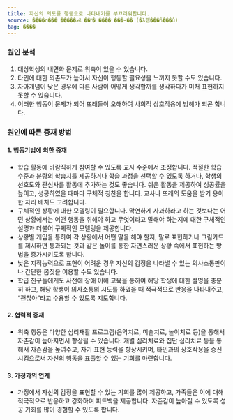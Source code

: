 ```yaml
---
title: 자신의 의도를 행동으로 나타내기를 부끄러워합니다.
source: ����л��� �����ൿ ��ʺ� ���� ���̵�� (�λ걤���ñ���û)
tag: ����
---
```


### 원인 분석

1. 대상학생의 내면화 문제로 위축이 있을 수 있습니다.
2. 타인에 대한 의존도가 높아서 자신이 행동할 필요성을 느끼지 못할 수도 있습니다.
3. 자아개념이 낮은 경우에 다른 사람이 어떻게 생각할까를 생각하다가 미처 표현하지 못할 수 있습니다.
4. 이러한 행동이 문제가 되어 또래들이 오해하여 사회적 상호작용에 방해가 되곤 합니다.

### 원인에 따른 중재 방법

#### 1. 행동기법에 의한 중재

- 학습 활동에 바람직하게 참여할 수 있도록 교사 수준에서 조정합니다. 적절한 학습 수준과 분량의 학습지를 제공하거나 학습 과정을 선택할 수 있도록 하거나, 학생의 선호도와 관심사를 활동에 추가하는 것도 좋습니다. 쉬운 활동을 제공하여 성공률을 높이고, 성공하였을 때마다 구체적 칭찬을 합니다. 교사나 또래의 도움을 받기 용이한 자리 배치도 고려합니다.
- 구체적인 상황에 대한 모델링이 필요합니다. 막연하게 사과하라고 하는 것보다는 어떤 상황에서는 어떤 행동을 취해야 하고 무엇이라고 말해야 하는지에 대한 구체적인 설명과 더불어 구체적인 모델링을 제공합니다.
- 상황별 게임을 통하여 각 상황에서 어떤 말을 해야 할지, 말로 표현하거나 그림카드를 제시하면 통과되는 것과 같은 놀이를 통한 자연스러운 상황 속에서 표현하는 방법을 증가시키도록 합니다.
- 낮은 지적능력으로 표현이 어려운 경우 자신의 감정을 나타낼 수 있는 의사소통판이나 간단한 몸짓을 이용할 수도 있습니다.
- 학급 친구들에게도 사전에 장애 이해 교육을 통하여 해당 학생에 대한 설명을 충분히 하고, 해당 학생이 의사소통의 시도를 하였을 때 적극적으로 반응을 나타내주고, “괜찮아”라고 수용할 수 있도록 지도합니다.

#### 2. 협력적 중재

- 위축 행동은 다양한 심리재활 프로그램(음악치료, 미술치료, 놀이치료 등)을 통해서 자존감이 높아지면서 향상될 수 있습니다. 개별 심리치료와 집단 심리치료 등을 통해서 자존감을 높여주고, 자기 표현 능력을 향상시키며, 타인과의 상호작용을 증진시킴으로써 자신의 행동을 표출할 수 있는 기회를 마련합니다.

#### 3. 가정과의 연계

- 가정에서 자신의 감정을 표현할 수 있는 기회를 많이 제공하고, 가족들은 이에 대해 적극적으로 반응하고 강화하며 피드백을 제공합니다. 자존감이 높아질 수 있도록 성공 기회를 많이 경험할 수 있도록 합니다.
